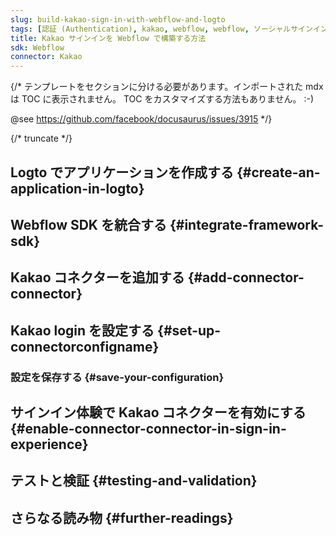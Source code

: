 ```yaml
---
slug: build-kakao-sign-in-with-webflow-and-logto
tags: [認証 (Authentication), kakao, webflow, webflow, ソーシャルサインイン, サインイン, ログイン]
title: Kakao サインインを Webflow で構築する方法
sdk: Webflow
connector: Kakao
---
```


{/*
  テンプレートをセクションに分ける必要があります。インポートされた mdx は TOC に表示されません。
  TOC をカスタマイズする方法もありません。 :-)

  @see https://github.com/facebook/docusaurus/issues/3915
*/}




{/* truncate */}

<Intro connector={connector} sdk="Webflow" link="https://webflow.com" />

## Logto でアプリケーションを作成する \{#create-an-application-in-logto}

<CreateApplication type="Single page app" framework="Webflow" />

## Webflow SDK を統合する \{#integrate-framework-sdk}

<IntegrateSdk />

## Kakao コネクターを追加する \{#add-connector-connector}

<AddSocialConnector connector={connector} framework="Webflow" />

## Kakao login を設定する \{#set-up-connectorconfigname}

<ConnectorGuide />

### 設定を保存する \{#save-your-configuration}

<SaveYourConfiguration connector={connector} />

## サインイン体験で Kakao コネクターを有効にする \{#enable-connector-connector-in-sign-in-experience}

<EnableSocialConnector connector={connector} />

## テストと検証 \{#testing-and-validation}

<TestingAndValidation connector={connector} sdk="Webflow" />

## さらなる読み物 \{#further-readings}

<FurtherReadings />

